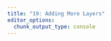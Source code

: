 ```yaml
---
title: "19: Adding More Layers"
editor_options: 
  chunk_output_type: console
---
```


```r



```
